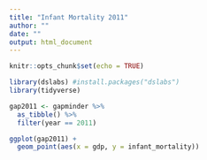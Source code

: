 ---
title: "Infant Mortality 2011"
author: ""
date: ""
output: html_document
---

```{r setup, include=FALSE, warning=FALSE}
knitr::opts_chunk$set(echo = TRUE)
```

```{r, include=FALSE, warning=FALSE}
library(dslabs) #install.packages("dslabs")
library(tidyverse)
```

```{r, include=FALSE}
gap2011 <- gapminder %>% 
  as_tibble() %>% 
  filter(year == 2011)
```

```{r, warning=FALSE}
ggplot(gap2011) +
  geom_point(aes(x = gdp, y = infant_mortality))
```